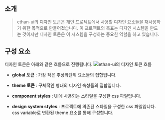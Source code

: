 
<Meta title="디자인 토큰 가이드" />

## 소개

> ethan-ui의 디자인 토큰은 개인 프로젝트에서 사용할 디자인 요소들을 재사용하기 위한 목적으로 만들어졌습니다. 이 프로젝트의 목표는 디자인 시스템을 만드는 것이지만 디자인 토큰은 이 시스템을 구성하는 중요한 역할을 하고 있습니다.

## 구성 요소

디자인 토큰은 아래와 같은 흐름으로 진행됩니다.
![ethan-ui의 디자인 토큰 흐름](./assets/ethan-ui-design-token-flow.webp)

- **global 토큰** : 가장 작은 추상화단위 요소들의 집합입니다.

- **theme 토큰** : 구체적인 형태의 디자인 속성들의 집합입니다.

- **component styles** : UI에 사용되는 스타일을 구성한 css 파일입니다.

- **design system styles** : 프로젝트에 의존된 스타일을 구성한 css 파일입니다. css variable로 변환된 theme 요소를 통해 구성합니다.
